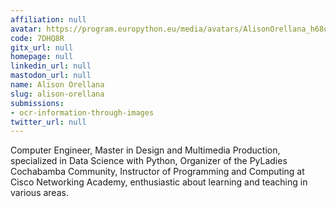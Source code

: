 ```yaml
---
affiliation: null
avatar: https://program.europython.eu/media/avatars/AlisonOrellana_h68uDYb.jpeg
code: 7DHQ8R
gitx_url: null
homepage: null
linkedin_url: null
mastodon_url: null
name: Alison Orellana
slug: alison-orellana
submissions:
- ocr-information-through-images
twitter_url: null
---
```


Computer Engineer, Master in Design and Multimedia Production, specialized in Data Science with Python, Organizer of the PyLadies Cochabamba Community, Instructor of Programming and Computing at Cisco Networking Academy, enthusiastic about learning and teaching in various areas.